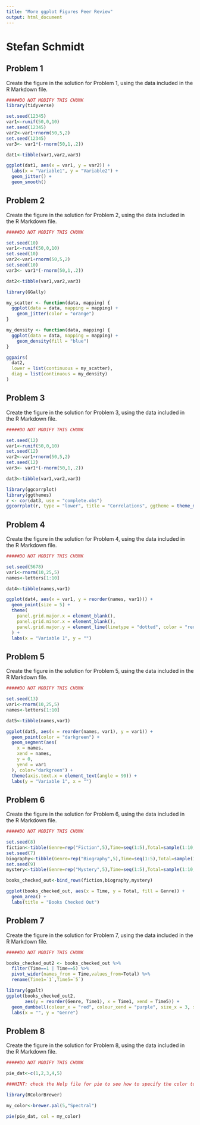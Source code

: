 ```yaml
---
title: "More ggplot Figures Peer Review"
output: html_document
---
```


# Stefan Schmidt

## Problem 1

Create the figure in the solution for Problem 1, using the data included in the R Markdown file.

```r

#####DO NOT MODIFY THIS CHUNK
library(tidyverse)

set.seed(12345)
var1<-runif(50,0,10)
set.seed(12345)
var2<-var1+rnorm(50,5,2)
set.seed(12345)
var3<- var1*(-rnorm(50,1,.2))

dat1<-tibble(var1,var2,var3)


```

```r
ggplot(dat1, aes(x = var1, y = var2)) +
  labs(x = "Variable1", y = "Variable2") +
  geom_jitter() +
  geom_smooth()
```

## Problem 2

Create the figure in the solution for Problem 2, using the data included in the R Markdown file.

```r

#####DO NOT MODIFY THIS CHUNK

set.seed(10)
var1<-runif(50,0,10)
set.seed(10)
var2<-var1+rnorm(50,5,2)
set.seed(10)
var3<- var1*(-rnorm(50,1,.2))

dat2<-tibble(var1,var2,var3)
```


```r
library(GGally)

my_scatter <- function(data, mapping) {
  ggplot(data = data, mapping = mapping) +
    geom_jitter(color = "orange")
}

my_density <- function(data, mapping) {
  ggplot(data = data, mapping = mapping) +
    geom_density(fill = "blue")
}

ggpairs(
  dat2,
  lower = list(continuous = my_scatter),
  diag = list(continuous = my_density)
)

```

## Problem 3

Create the figure in the solution for Problem 3, using the data included in the R Markdown file.

```r

#####DO NOT MODIFY THIS CHUNK

set.seed(12)
var1<-runif(50,0,10)
set.seed(12)
var2<-var1+rnorm(50,5,2)
set.seed(12)
var3<- var1*(-rnorm(50,1,.2))

dat3<-tibble(var1,var2,var3)
```

```r
library(ggcorrplot)
library(ggthemes)
r <- cor(dat3, use = "complete.obs")
ggcorrplot(r, type = "lower", title = "Correlations", ggtheme = theme_minimal())
```

## Problem 4

Create the figure in the solution for Problem 4, using the data included in the R Markdown file.

```r

#####DO NOT MODIFY THIS CHUNK

set.seed(5678)
var1<-rnorm(10,25,5)
names<-letters[1:10]

dat4<-tibble(names,var1)
```

```r
ggplot(dat4, aes(x = var1, y = reorder(names, var1))) +
  geom_point(size = 5) +
  theme(
    panel.grid.major.x = element_blank(),
    panel.grid.minor.x = element_blank(),
    panel.grid.major.y = element_line(linetype = "dotted", color = "red")
  ) +
  labs(x = "Variable 1", y = "")
```

## Problem 5

Create the figure in the solution for Problem 5, using the data included in the R Markdown file.

```r

#####DO NOT MODIFY THIS CHUNK

set.seed(13)
var1<-rnorm(10,25,5)
names<-letters[1:10]

dat5<-tibble(names,var1)
```

```r
ggplot(dat5, aes(x = reorder(names, var1), y = var1)) +
  geom_point(color = "darkgreen") +
  geom_segment(aes(
    x = names,
    xend = names,
    y = 0,
    yend = var1
  ), color="darkgreen") +
  theme(axis.text.x = element_text(angle = 90)) +
  labs(y = "Variable 1", x = "")
```

## Problem 6

Create the figure in the solution for Problem 6, using the data included in the R Markdown file.

```r

#####DO NOT MODIFY THIS CHUNK

set.seed(8)
fiction<-tibble(Genre=rep("Fiction",5),Time=seq(1:5),Total=sample(1:10,5))
set.seed(7)
biography<-tibble(Genre=rep("Biography",5),Time=seq(1:5),Total=sample(1:10,5))
set.seed(9)
mystery<-tibble(Genre=rep("Mystery",5),Time=seq(1:5),Total=sample(1:10,5))

books_checked_out<-bind_rows(fiction,biography,mystery)
```

```r
ggplot(books_checked_out, aes(x = Time, y = Total, fill = Genre)) +
  geom_area() +
  labs(title = "Books Checked Out")
```

## Problem 7

Create the figure in the solution for Problem 7, using the data included in the R Markdown file.

```r

#####DO NOT MODIFY THIS CHUNK

books_checked_out2 <- books_checked_out %>%
  filter(Time==1 | Time==5) %>%
  pivot_wider(names_from = Time,values_from=Total) %>%
  rename(Time1=`1`,Time5=`5`)
```
   
```r
library(ggalt)
ggplot(books_checked_out2,
       aes(y = reorder(Genre, Time1), x = Time1, xend = Time5)) +
  geom_dumbbell(colour_x = "red", colour_xend = "purple", size_x = 3, size_xend = 3) +
  labs(x = "", y = "Genre")
```

## Problem 8

Create the figure in the solution for Problem 8, using the data included in the R Markdown file.

```r

#####DO NOT MODIFY THIS CHUNK

pie_dat<-c(1,2,3,4,5)
```

```r


###HINT: check the Help file for pie to see how to specify the color to the my_color palette

library(RColorBrewer)

my_color<-brewer.pal(5,"Spectral")

pie(pie_dat, col = my_color)
```


